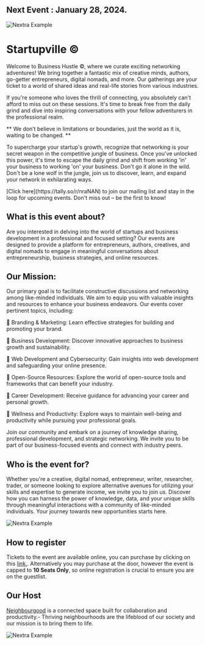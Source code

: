 

## Next Event : January 28, 2024. 

<Bleed>![Nextra Example](../public/Startupvilleeventartwork.gif)</Bleed>

# Startupville ©

Welcome to Business Hustle ©, where we curate exciting networking adventures! We bring together a fantastic mix of creative minds, authors, go-getter entrepreneurs, digital nomads, and more. Our gatherings are your ticket to a world of shared ideas and real-life stories from various industries.

If you're someone who loves the thrill of connecting, you absolutely can't afford to miss out on these sessions. It's time to break free from the daily grind and dive into inspiring conversations with your fellow adventurers in the professional realm.
 

<Bleed>
  <div style={{ border: '1px solid #888', padding: '4rem 2.5rem', textAlign: 'center' }}>
   ** We don’t believe in limitations or boundaries, just the world as it is, waiting to be changed. **
   
  </div>
</Bleed>

To supercharge your startup's growth, recognize that networking is your secret weapon in the competitive jungle of business. Once you've unlocked this power, it's time to escape the daily grind and shift from working 'in' your business to working 'on' your business. Don't go it alone in the wild. Don't be a lone wolf in the jungle, join us to discover, learn, and expand your network in exhilarating ways.

<Callout>
[Click here](https://tally.so/r/nraNAN) to join our mailing list and stay in the loop for upcoming events. Don't miss out – be the first to know!
</Callout>


## What is this event about?

Are you interested in delving into the world of startups and business development in a professional and focused setting? Our events are designed to provide a platform for entrepreneurs, authors, creatives, and digital nomads to engage in meaningful conversations about entrepreneurship, business strategies, and online resources.

## Our Mission:

Our primary goal is to facilitate constructive discussions and networking among like-minded individuals. We aim to equip you with valuable insights and resources to enhance your business endeavors. Our events cover pertinent topics, including:

🌟 Branding & Marketing: Learn effective strategies for building and promoting your brand.

🌟 Business Development: Discover innovative approaches to business growth and sustainability.

🌟 Web Development and Cybersecurity: Gain insights into web development and safeguarding your online presence.

🌟 Open-Source Resources: Explore the world of open-source tools and frameworks that can benefit your industry.

🌟 Career Development: Receive guidance for advancing your career and personal growth.

🌟 Wellness and Productivity: Explore ways to maintain well-being and productivity while pursuing your professional goals.

Join our community and embark on a journey of knowledge sharing, professional development, and strategic networking. We invite you to be part of our business-focused events and connect with industry peers.

## Who is the event for?

Whether you're a creative, digital nomad, entrepreneur, writer, researcher, trader, or someone looking to explore alternative avenues for utilizing your skills and expertise to generate income, we invite you to join us. Discover how you can harness the power of knowledge, data, and your unique skills through meaningful interactions with a community of like-minded individuals. Your journey towards new opportunities starts here.

<Bleed>![Nextra Example](../public/aloo999.gif)</Bleed> 

## How to register

Tickets to the event are available online, you can purchase by clicking on this [link.](https://pay.ozow.io/p/57GGIKf26e). Alternatively you may purchase at the door, however the event is capped to **10 Seats Only**, so online registration is crucial to ensure you are on the guestlist.

## Our Host 

[Neighbourgood](https://neighbourgood.co.za/) is a connected space built for collaboration and productivity.- Thriving neighbourhoods are the lifeblood of our society and our mission is to bring them to life. 


<Bleed>![Nextra Example](../public/strt.png)</Bleed> 




